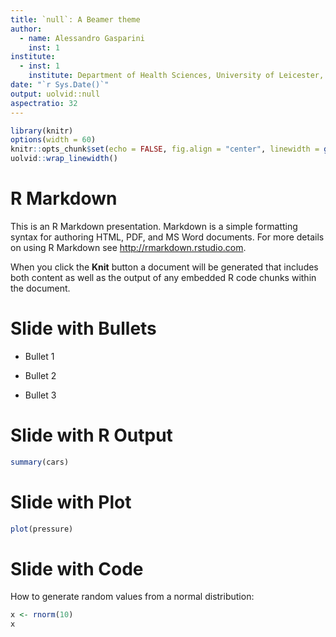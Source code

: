 ```yaml
---
title: `null`: A Beamer theme
author:
  - name: Alessandro Gasparini
    inst: 1
institute:
  - inst: 1
    institute: Department of Health Sciences, University of Leicester, Leicester, United Kingdom
date: "`r Sys.Date()`"
output: uolvid::null
aspectratio: 32
---
```


```r
library(knitr)
options(width = 60)
knitr::opts_chunk$set(echo = FALSE, fig.align = "center", linewidth = getOption("width"))
uolvid::wrap_linewidth()
```

# R Markdown

This is an R Markdown presentation. Markdown is a simple formatting syntax for authoring HTML, PDF, and MS Word documents. For more details on using R Markdown see <http://rmarkdown.rstudio.com>.

When you click the **Knit** button a document will be generated that includes both content as well as the output of any embedded R code chunks within the document.

# Slide with Bullets

- Bullet 1

- Bullet 2

- Bullet 3

# Slide with R Output

```r
summary(cars)
```

# Slide with Plot

```r
plot(pressure)
```

# Slide with Code

How to generate random values from a normal distribution:

```r
x <- rnorm(10)
x
```
